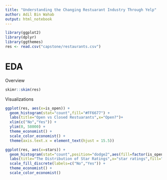 ```yaml
---
title: "Understanding the Changing Restuarant Industry Through Yelp"
author: Adil Bin Wahab
output: html_notebook
---
```


```r
library(ggplot2)
library(dplyr)
library(ggthemes)
res <- read.csv("capstone/restaurants.csv")
```

# EDA

Overview
```r
skimr::skim(res)
```

Visualizations
```r
ggplot(res, aes(x=is_open)) +
  geom_histogram(stat="count",fill="#FF6677") +
  labs(title="Open vs Closed Restuarants",x="Open?")+
  xlim(c("No","Yes")) +
  ylim(0, 58000) +
  theme_economist() +
  scale_color_economist() +
  theme(axis.text.x = element_text(hjust = 15.5))

ggplot(res, aes(x=stars)) +
  geom_histogram(stat="count",position="dodge2",aes(fill=factor(is_open))) +
  labs(title="The Distribution of Star Ratings",x="star ratings",fill="Open?") +
  scale_fill_discrete(labels=c("No","Yes")) +
  theme_economist() + 
  scale_color_economist()
```




